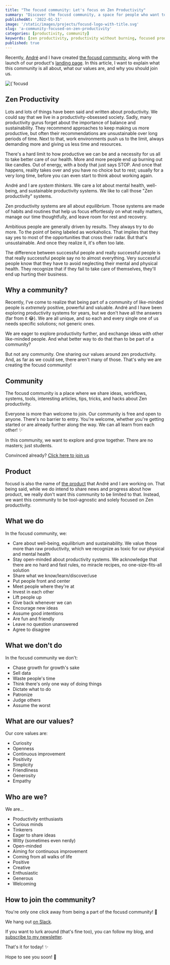 ```yaml
---
title: "The focusd community: Let's focus on Zen Productivity"
summary: "Discover the focusd community, a space for people who want to be more focused and productive without burning out."
publishedAt: '2022-01-31'
image: '/static/images/projects/focusd-logo-with-title.svg'
slug: 'a-community-focused-on-zen-productivity'
categories: [productivity, community]
keywords: [zen productivity, productivity without burning, focused productivity, productvitiy]
published: true
---
```


Recently, [André](https://twitter.com/theandrecasal) and I have created [the focusd community](https://join.slack.com/t/focusdgroup/shared_invite/zt-113gxeetf-kXTPA8Y9NyHVj1Wj3Rdd~A), along with the launch of our product's [landing page](https://focusd.app). In this article, I want to explain what this community is all about, what our values are, and why you should join us.

<BlogPostCenteredContent>
  <Image
    alt={`focusd community logo`}
    src={`/static/images/projects/focusd-logo-with-title.svg`}
    width={200}
    height={200}
    priority
  />
</BlogPostCenteredContent>

## Zen Productivity

Lots and lots of things have been said and written about productivity. We could say that we live in a productivity-obsessed society. Sadly, many productivity gurus forget about the importance of balance and sustainability. They recommend approaches to keep making us more productive, but often their recommendations are unsustainable over long periods of time. Next to that, work environments push us to the limit, always demanding more and giving us less time and resources.

There's a hard limit to how productive we can be and a necessity for us all to take better care of our health. More and more people end up burning out like candles. Out of energy, with a body that just says STOP. And once that happens, reality takes over and you have no choice but to rest; usually for a very long time, before you can even start to think about working again.

André and I are _system thinkers_. We care a lot about mental health, well-being, and sustainable productivity systems. We like to call those "Zen productivity" systems.

Zen productivity systems are all about _equilibrium_. Those systems are made of habits and routines that help us focus effortlessly on what really matters, manage our time thoughtfully, and leave room for rest and recovery.

Ambitious people are generally driven by results. They always try to do more. To the point of being labeled as workaholics. That implies that they say yes to most of the opportunities that cross their radar. But that's unsustainable. And once they realize it, it's often too late.

The difference between successful people and really successful people is that really successful people say no to almost everything. Very successful people know that they have to avoid neglecting their mental and physical health. They recognize that if they fail to take care of themselves, they'll end up hurting their business.

## Why a community?
Recently, I've come to realize that being part of a community of like-minded people is _extremely_ positive, powerful and valuable. André and I have been exploring productivity systems for years, but we don't have all the answers (far from it 😂). We are all unique, and so each and every single one of us needs specific solutions; not generic ones.

We are eager to explore productivity further, and exchange ideas with other like-minded people. And what better way to do that than to be part of a community?

But not any community. One sharing our values around zen productivity. And, as far as we could see, there aren't many of those. That's why we are creating the focusd community!

## Community
The focusd community is a place where we share ideas, workflows, systems, tools, interesting articles, tips, tricks, and hacks about Zen productivity.

Everyone is more than welcome to join. Our community is free and open to anyone. There's no barrier to entry. You're welcome, whether you're getting started or are already further along the way. We can all learn from each other! ✨

In this community, we want to explore and grow together. There are no masters; just students.

Convinced already? [Click here to join us](https://join.slack.com/t/focusdgroup/shared_invite/zt-113gxeetf-kXTPA8Y9NyHVj1Wj3Rdd~A)

## Product
focusd is also the name of [the product](https://focusd.app) that André and I are working on. That being said, while we do intend to share news and progress about how product, we really don't want this community to be limited to that. Instead, we want this community to be tool-agnostic and solely focused on Zen productivity.

## What we do
In the focusd community, we:

* Care about well-being, equilibrium and sustainability. We value those more than raw productivity, which we recognize as toxic for our physical and mental health
* Stay open-minded about productivity systems. We acknowledge that there are no hard and fast rules, no miracle recipes, no one-size-fits-all solution
* Share what we know/learn/discover/use
* Put people front and center
* Meet people where they're at
* Invest in each other
* Lift people up
* Give back whenever we can
* Encourage new ideas
* Assume good intentions
* Are fun and friendly
* Leave no question unanswered
* Agree to disagree

## What we don't do
In the focusd community we don't:

* Chase growth for growth's sake
* Sell data
* Waste people's time
* Think there's only one way of doing things
* Dictate what to do
* Patronize
* Judge others
* Assume the worst

## What are our values?
Our core values are:

* Curiosity
* Openness
* Continuous improvement
* Positivity
* Simplicity
* Friendliness
* Generosity
* Empathy

## Who are we?
We are...

* Productivity enthusiasts
* Curious minds
* Tinkerers
* Eager to share ideas
* Witty (sometimes even nerdy)
* Open-minded
* Aiming for continuous improvement
* Coming from all walks of life
* Positive
* Creative
* Enthusiastic
* Generous
* Welcoming

## How to join the community?
You're only one click away from being a part of the focusd community! 🚀

We hang out [on Slack](https://join.slack.com/t/focusdgroup/shared_invite/zt-113gxeetf-kXTPA8Y9NyHVj1Wj3Rdd~A).

If you want to lurk around (that's fine too), you can follow my blog, and [subscribe to my newsletter](https://newsletter.dsebastien.net).

That's it for today! ✨

Hope to see you soon! 👋

<BlogPostSignature />
